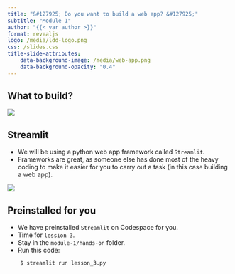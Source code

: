 ```yaml
---
title: "&#127925; Do you want to build a web app? &#127925;"
subtitle: "Module 1"
author: "{{< var author >}}"
format: revealjs
logo: /media/ldd-logo.png
css: /slides.css
title-slide-attributes:
    data-background-image: /media/web-app.png
    data-background-opacity: "0.4"
---
```



## What to build?

![](/media/egfr-web-app.png){ fig-align="center" width="max" height="max"}

## Streamlit

* We will be using a python web app framework called `Streamlit`.
* Frameworks are great, as someone else has done most of the heavy coding to make it easier for you to carry out a task (in this case building a web app).

![](/media/streamlit.png){fig-align="center"}

## Preinstalled for you {background-image="/media/computer-and-phone.png" background-opacity="0.3"}

* We have preinstalled `Streamlit` on Codespace for you.
* Time for `lession 3`.
* Stay in the `module-1/hands-on` folder.
* Run this code:

<div class="terminal-border">
        $ streamlit run lesson_3.py
</div>
